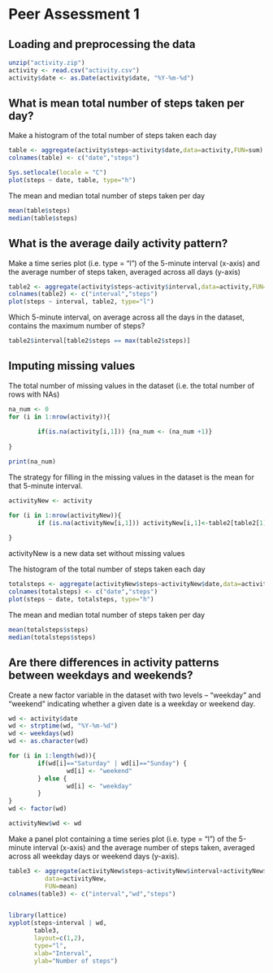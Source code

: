 Peer Assessment 1
=================


Loading and preprocessing the data
----------------------------------

```r
unzip("activity.zip")
activity <- read.csv("activity.csv")
activity$date <- as.Date(activity$date, "%Y-%m-%d")
```
What is mean total number of steps taken per day?
-------------------------------------------------

Make a histogram of the total number of steps taken each day

```r
table <- aggregate(activity$steps~activity$date,data=activity,FUN=sum)
colnames(table) <- c("date","steps")

Sys.setlocale(locale = "C")
plot(steps ~ date, table, type="h")
```

The mean and median total number of steps taken per day

```r
mean(table$steps)
median(table$steps)
```
What is the average daily activity pattern?
-------------------------------------------

Make a time series plot (i.e. type = "l") of the 5-minute interval (x-axis) and the average number of steps taken, averaged across all days (y-axis)

```r
table2 <- aggregate(activity$steps~activity$interval,data=activity,FUN=mean)
colnames(table2) <- c("interval","steps")
plot(steps ~ interval, table2, type="l")
```


Which 5-minute interval, on average across all the days in the dataset, contains the maximum number of steps?

```r
table2$interval[table2$steps == max(table2$steps)]
```

Imputing missing values
-----------------------

The total number of missing values in the dataset (i.e. the total number of rows with NAs)

```r
na_num <- 0
for (i in 1:nrow(activity)){
        
        if(is.na(activity[i,1])) {na_num <- (na_num +1)}
        
}

print(na_num)
```

The strategy for filling in the missing values in the dataset is the mean for that 5-minute interval.

```r

activityNew <- activity

for (i in 1:nrow(activityNew)){
        if (is.na(activityNew[i,1])) activityNew[i,1]<-table2[table2[1]==activityNew[i,3]][2]
        
}
```
activityNew is a new data set without missing values

The histogram of the total number of steps taken each day

```r
totalsteps <- aggregate(activityNew$steps~activityNew$date,data=activityNew,FUN=sum)
colnames(totalsteps) <- c("date","steps")
plot(steps ~ date, totalsteps, type="h")
```

The mean and median total number of steps taken per day

```r
 
mean(totalsteps$steps)
median(totalsteps$steps)
```

Are there differences in activity patterns between weekdays and weekends?
-------------------------------------------------------------------------

Create a new factor variable in the dataset with two levels – “weekday” and “weekend” indicating whether a given date is a weekday or weekend day.

```r
wd <- activity$date
wd <- strptime(wd, "%Y-%m-%d")
wd <- weekdays(wd)
wd <- as.character(wd)

for (i in 1:length(wd)){
        if(wd[i]=="Saturday" | wd[i]=="Sunday") {
                wd[i] <- "weekend"
        } else {
                wd[i] <- "weekday"
        }
}
wd <- factor(wd)

activityNew$wd <- wd
```

Make a panel plot containing a time series plot (i.e. type = "l") of the 5-minute interval (x-axis) and the average number of steps taken, averaged across all weekday days or weekend days (y-axis).

```r
table3 <- aggregate(activityNew$steps~activityNew$interval+activityNew$wd,
          data=activityNew,
          FUN=mean)
colnames(table3) <- c("interval","wd","steps")


library(lattice)
xyplot(steps~interval | wd, 
       table3, 
       layout=c(1,2),
       type="l", 
       xlab="Interval", 
       ylab="Number of steps")
```
